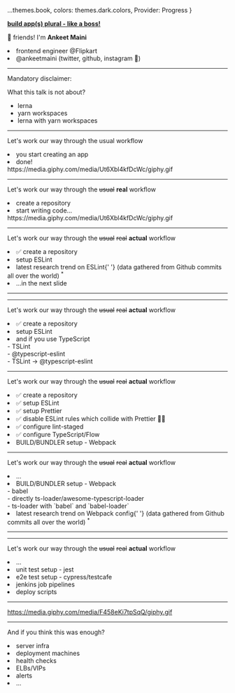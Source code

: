 
  ...themes.book,
  colors: themes.dark.colors,
  Provider: Progress
}

[**build app(s) plural - like a boss!**]()

👋 friends! I'm <Text>**Ankeet Maini**</Text>

<Appear>
  <li>frontend engineer @Flipkart</li>
  <li>
    <Text>@ankeetmaini</Text> (twitter, github, instagram 🤭)
  </li>
</Appear>

---

Mandatory disclaimer:

<Text>What this talk is not about?</Text>
<ul>
  <Appear>
    <li>lerna</li>
    <li>yarn workspaces</li>
    <li>lerna with yarn workspaces</li>
  </Appear>
</ul>

---

Let's work our way through the usual workflow

<Appear>
  <li>you start creating an app</li>
  <li>done!</li>
  <div>
    <Giphy>https://media.giphy.com/media/Ut6Xbl4kfDcWc/giphy.gif</Giphy>
  </div>
</Appear>

---

Let's work our way through the ~~usual~~ **<Text>real</Text>** workflow

<Appear>
  <li>create a repository</li>
  <li>start writing code...</li>
  <div>
    <Giphy>https://media.giphy.com/media/Ut6Xbl4kfDcWc/giphy.gif</Giphy>
  </div>
</Appear>

---

Let's work our way through the ~~usual~~ ~~real~~ **<Text>actual</Text>** workflow

<li>✅ create a repository</li>
<Appear>
  <li>setup ESLint</li>
  <li>
    latest research trend on ESLint{' '}
    <Text>(data gathered from Github commits all over the world)</Text>
    <sup>*</sup>
  </li>
  <li>...in the next slide</li>
</Appear>

---

<FullScreenCode>
  <Graph
    height={800}
    leftText="time taken"
    loser="entire app code"
    winner="ESLint"
    loserHeight={150}
    winnerHeight={830}
  />
</FullScreenCode>

---

Let's work our way through the ~~usual~~ ~~real~~ **<Text>actual</Text>** workflow

<li>✅ create a repository</li>
<li>setup ESLint</li>
<Appear>
  <li>and if you use TypeScript</li>
  <div>
    <div style={{ marginLeft: 100 }}>- TSLint</div>
  </div>
  <div>
    <div style={{ marginLeft: 100 }}>- @typescript-eslint</div>
  </div>
  <div>
    <div style={{ marginLeft: 100 }}>- TSLint -> @typescript-eslint</div>
  </div>
</Appear>

---

Let's work our way through the ~~usual~~ ~~real~~ **<Text>actual</Text>** workflow

<li>✅ create a repository</li>
<li>✅ setup ESLint</li>
<Appear>
  <li>✅ setup Prettier</li>
  <li>✅ disable ESLint rules which collide with Prettier 🤣🤣</li>
  <li>✅ configure lint-staged</li>
  <li>✅ configure TypeScript/Flow</li>
  <li>BUILD/BUNDLER setup - Webpack</li>
</Appear>

---

Let's work our way through the ~~usual~~ ~~real~~ **<Text>actual</Text>** workflow

<li>...</li>
<li>BUILD/BUNDLER setup - Webpack</li>
<Appear>
  <div>
    <div style={{ marginLeft: 100 }}>- babel</div>
  </div>
  <div>
    <div style={{ marginLeft: 100 }}>
      - directly ts-loader/awesome-typescript-loader
    </div>
  </div>
  <div>
    <div style={{ marginLeft: 100 }}>
      - ts-loader with `babel` and `babel-loader`
    </div>
  </div>
  <li>
    latest research trend on Webpack config{' '}
    <Text>(data gathered from Github commits all over the world)</Text>
    <sup>*</sup>
  </li>
</Appear>

---

<FullScreenCode>
  <Graph
    height={800}
    leftText="complexity"
    loser="quantum physics"
    winner="Webpack configs"
    loserHeight={350}
    winnerHeight={830}
  />
</FullScreenCode>

---

Let's work our way through the ~~usual~~ ~~real~~ **<Text>actual</Text>** workflow

<li>...</li>
<Appear>
  <li>unit test setup - jest</li>
  <li>e2e test setup - cypress/testcafe</li>
  <li>jenkins job pipelines</li>
  <li>deploy scripts</li>
</Appear>

---

<Giphy>https://media.giphy.com/media/F458eKi7tpSqQ/giphy.gif</Giphy>

---

And if you think this was enough?

<Appear>
  <li>server infra</li>
  <li>deployment machines</li>
  <li>health checks</li>
  <li>ELBs/VIPs</li>
  <li>alerts</li>
  <li>...</li>
</Appear>

